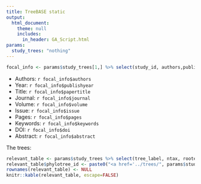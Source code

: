 ```yaml
---
title: TreeBASE static
output: 
  html_document:
    theme: null
    includes:
      in_header: GA_Script.html
params:
  study_trees: "nothing"
---
```


```r
focal_info <- params$study_trees[1,] %>% select(study_id, authors,publishyear, papertitle, journal, volume, issue, pages, doi, abstract, keywords)
```

* Authors: `r focal_info$authors`
* Year: `r focal_info$publishyear`
* Title: `r focal_info$papertitle`
* Journal: `r focal_info$journal`
* Volume: `r focal_info$volume`
* Issue: `r focal_info$issue`
* Pages: `r focal_info$pages`
* Keywords: `r focal_info$keywords`
* DOI: `r focal_info$doi`
* Abstract: `r focal_info$abstract`

The trees:

```r
relevant_table <- params$study_trees %>% select(tree_label, ntax, rootedtree, title, tree_kind, tree_type, tree_quality, phylotree_id)
relevant_table$phylotree_id <- paste0("<a href='../trees/", params$study_trees$publishyear, "/tree_",relevant_table$phylotree_id, ".phy'>", "tree_",relevant_table$phylotree_id, ".phy</a>" )
rownames(relevant_table) <- NULL
knitr::kable(relevant_table, escape=FALSE)
```
